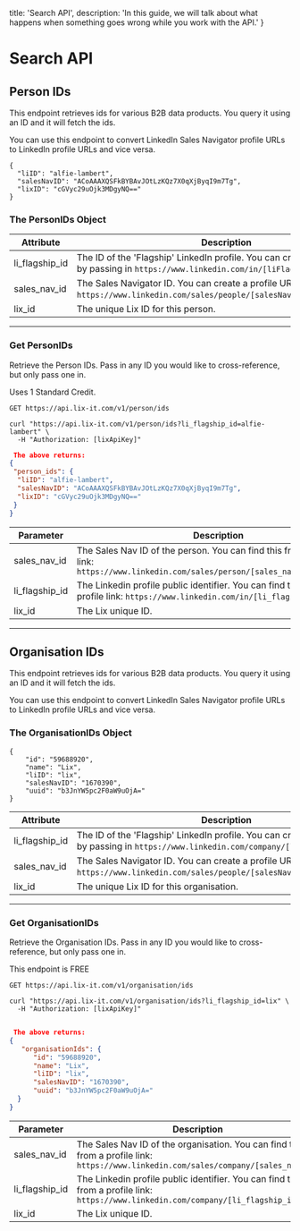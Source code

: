 
  title: 'Search API',
  description:
    'In this guide, we will talk about what happens when something goes wrong while you work with the API.'
}

<HeroPattern />


# Search API


<Row>

<Col>


## Person IDs

This endpoint retrieves ids for various B2B data products. You query it using an ID and it will fetch the ids.

You can use this endpoint to convert LinkedIn Sales Navigator profile URLs to LinkedIn profile URLs and vice versa.


</Col>


  <Col sticky>

<CodeGroup title="Person IDs" >

```shell
{
  "liID": "alfie-lambert",
  "salesNavID": "ACoAAAXQSFkBYBAvJOtLzKQz7X0qXjByqI9m7Tg",
  "lixID": "cGVyc29uOjk3MDgyNQ=="
}
```
</CodeGroup>


</Col>

</Row>

<Row>

<Col>


### The PersonIDs Object

Attribute | Description
--------- | -----------
li_flagship_id | The ID of the 'Flagship' LinkedIn profile. You can create a profile URL by passing in `https://www.linkedin.com/in/[liFlagshipID]`.
sales_nav_id     | The Sales Navigator ID. You can create a profile URL by passing in `https://www.linkedin.com/sales/people/[salesNavID],NAME,undefined`.
lix_id     | The unique Lix ID for this person.

</Col>
</Row>

--- 

<Row>

<Col>

### Get PersonIDs

Retrieve the Person IDs. Pass in any ID you would like to cross-reference, but only pass one in. 

<Note variant="purple">
Uses 1 Standard Credit.
</Note>

`GET https://api.lix-it.com/v1/person/ids`



</Col>

 <Col sticky>

<CodeGroup title="Get PersonIDs" tag="GET" label="/v1/person/ids">


```shell
curl "https://api.lix-it.com/v1/person/ids?li_flagship_id=alfie-lambert" \
  -H "Authorization: [lixApiKey]"
```



</CodeGroup>

```json
 The above returns:
{
 "person_ids": {
  "liID": "alfie-lambert",
  "salesNavID": "ACoAAAXQSFkBYBAvJOtLzKQz7X0qXjByqI9m7Tg",
  "lixID": "cGVyc29uOjk3MDgyNQ=="
 }
}
```

</Col>

</Row>

<Row>
<Col>

Parameter | Description
--------- | -----------
sales_nav_id | The Sales Nav ID of the person. You can find this from a profile link: `https://www.linkedin.com/sales/person/[sales_nav_id],NAME,XXXX`
li_flagship_id | The Linkedin profile public identifier. You can find this from a profile link: `https://www.linkedin.com/in/[li_flagship_id]`
lix_id | The Lix unique ID.
</Col>
</Row>

---

<Row>

<Col>

## Organisation IDs

This endpoint retrieves ids for various B2B data products. You query it using an ID and it will fetch the ids.

You can use this endpoint to convert LinkedIn Sales Navigator profile URLs to LinkedIn profile URLs and vice versa.

### The OrganisationIDs Object



</Col>


  <Col sticky>

<CodeGroup title="Organisation IDs">

```shell
{
    "id": "59688920",
    "name": "Lix",
    "liID": "lix",
    "salesNavID": "1670390",
    "uuid": "b3JnYW5pc2F0aW9uOjA="
}
```

</CodeGroup>

</Col>

</Row>

<Row>
<Col>

Attribute | Description
--------- | -----------
li_flagship_id | The ID of the 'Flagship' LinkedIn profile. You can create a profile URL by passing in `https://www.linkedin.com/company/[liFlagshipID]`.
sales_nav_id     | The Sales Navigator ID. You can create a profile URL by passing in `https://www.linkedin.com/sales/people/[salesNavID],NAME,undefined`.
lix_id     | The unique Lix ID for this organisation.
</Col>
</Row>

--- 

<Row>

<Col>

### Get OrganisationIDs

Retrieve the Organisation IDs. Pass in any ID you would like to cross-reference, but only pass one in. 

<Note variant="success">This endpoint is FREE</Note>

`GET https://api.lix-it.com/v1/organisation/ids`





</Col>


  <Col sticky>

<CodeGroup title="Get Organisation IDs" tag="GET" label="/v1/organisation/ids">



```shell
curl "https://api.lix-it.com/v1/organisation/ids?li_flagship_id=lix" \
  -H "Authorization: [lixApiKey]"


```

</CodeGroup>


```json
 The above returns:
{
   "organisationIds": {
      "id": "59688920",
      "name": "Lix",
      "liID": "lix",
      "salesNavID": "1670390",
      "uuid": "b3JnYW5pc2F0aW9uOjA="
  }
}
```

</Col>

</Row>

<Row>

<Col>

Parameter | Description
--------- | -----------
sales_nav_id | The Sales Nav ID of the organisation. You can find this from a profile link: `https://www.linkedin.com/sales/company/[sales_nav_id]`
li_flagship_id | The Linkedin profile public identifier. You can find this from a profile link: `https://www.linkedin.com/company/[li_flagship_id]`
lix_id | The Lix unique ID.

</Col>

</Row>
